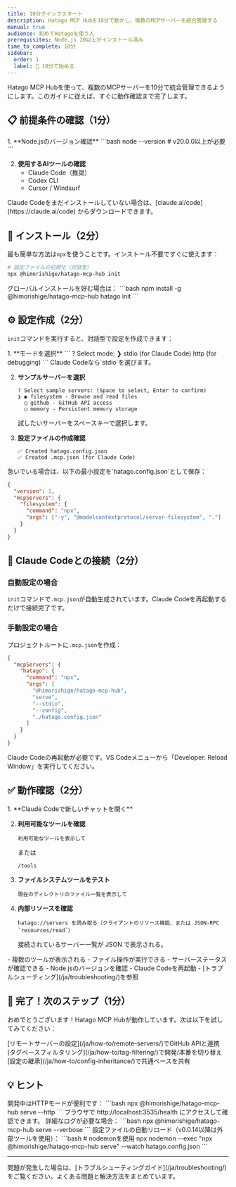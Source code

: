 ```yaml
---
title: 10分クイックスタート
description: Hatago MCP Hubを10分で動かし、複数のMCPサーバーを統合管理する
manual: true
audience: 初めてHatagoを使う人
prerequisites: Node.js 20以上がインストール済み
time_to_complete: 10分
sidebar:
  order: 1
  label: 🚀 10分で始める
---
```



Hatago MCP Hubを使って、複数のMCPサーバーを10分で統合管理できるようにします。このガイドに従えば、すぐに動作確認まで完了します。

## 📋 前提条件の確認（1分）

<Steps>
1. **Node.jsのバージョン確認**
   ```bash
   node --version  # v20.0.0以上が必要
   ```

2. **使用するAIツールの確認**
   - Claude Code（推奨）
   - Codex CLI
   - Cursor / Windsurf
  </Steps>

<Aside type="tip">
  Claude Codeをまだインストールしていない場合は、[claude.ai/code](https://claude.ai/code)
  からダウンロードできます。
</Aside>

## 🚀 インストール（2分）

最も簡単な方法は`npx`を使うことです。インストール不要ですぐに使えます：

```bash
# 設定ファイルの初期化（対話型）
npx @himorishige/hatago-mcp-hub init
```

<Aside type="note">
  グローバルインストールを好む場合は： ```bash npm install -g @himorishige/hatago-mcp-hub hatago
  init ```
</Aside>

## ⚙️ 設定作成（2分）

`init`コマンドを実行すると、対話型で設定を作成できます：

<Steps>
1. **モードを選択**
   ```
   ? Select mode: 
   ❯ stdio (for Claude Code)
     http (for debugging)
   ```
   Claude Codeなら`stdio`を選びます。

2. **サンプルサーバーを選択**

   ```
   ? Select sample servers: (Space to select, Enter to confirm)
   ❯ ◉ filesystem - Browse and read files
     ◯ github - GitHub API access
     ◯ memory - Persistent memory storage
   ```

   試したいサーバーをスペースキーで選択します。

3. **設定ファイルの作成確認**
   ```
   ✅ Created hatago.config.json
   ✅ Created .mcp.json (for Claude Code)
   ```
</Steps>

<Aside type="tip" title="最小設定例">
急いでいる場合は、以下の最小設定を`hatago.config.json`として保存：

```json
{
  "version": 1,
  "mcpServers": {
    "filesystem": {
      "command": "npx",
      "args": ["-y", "@modelcontextprotocol/server-filesystem", "."]
    }
  }
}
```

</Aside>

## 🔌 Claude Codeとの接続（2分）

### 自動設定の場合

`init`コマンドで`.mcp.json`が自動生成されています。Claude Codeを再起動するだけで接続完了です。

### 手動設定の場合

プロジェクトルートに`.mcp.json`を作成：

```json
{
  "mcpServers": {
    "hatago": {
      "command": "npx",
      "args": [
        "@himorishige/hatago-mcp-hub",
        "serve",
        "--stdio",
        "--config",
        "./hatago.config.json"
      ]
    }
  }
}
```

<Aside type="caution">
  Claude Codeの再起動が必要です。VS Codeメニューから「Developer: Reload Window」を実行してください。
</Aside>

## ✅ 動作確認（2分）

<Steps>
1. **Claude Codeで新しいチャットを開く**

2. **利用可能なツールを確認**

   ```
   利用可能なツールを表示して
   ```

   または

   ```
   /tools
   ```

3. **ファイルシステムツールをテスト**

   ```
   現在のディレクトリのファイル一覧を表示して
   ```

4. **内部リソースを確認**
   ```
   hatago://servers を読み取る（クライアントのリソース機能、または JSON-RPC `resources/read`）
   ```
   接続されているサーバー一覧が JSON で表示される。
</Steps>

<CardGrid>
  <Card title="✅ 成功の確認" icon="check">
    - 複数のツールが表示される - ファイル操作が実行できる - サーバーステータスが確認できる
  </Card>
  <Card title="❌ うまくいかない場合" icon="warning">
    - Node.jsのバージョンを確認 - Claude Codeを再起動 -
    [トラブルシューティング](/ja/troubleshooting/)を参照
  </Card>
</CardGrid>

## 🎉 完了！次のステップ（1分）

おめでとうございます！Hatago MCP Hubが動作しています。次は以下を試してみてください：

<CardGrid stagger>
  <Card title="GitHubサーバーを追加" icon="github">
    [リモートサーバーの設定](/ja/how-to/remote-servers/)でGitHub APIと連携
  </Card>
  <Card title="環境ごとに設定を分ける" icon="setting">
    [タグベースフィルタリング](/ja/how-to/tag-filtering/)で開発/本番を切り替え
  </Card>
  <Card title="チームで共有" icon="group">
    [設定の継承](/ja/how-to/config-inheritance/)で共通ベースを共有
  </Card>
</CardGrid>

## 💡 ヒント

<Tabs>
  <TabItem label="HTTPモードでデバッグ">
    開発中はHTTPモードが便利です： ```bash npx @himorishige/hatago-mcp-hub serve --http ```
    ブラウザで http://localhost:3535/health にアクセスして確認できます。
  </TabItem>
  <TabItem label="ログレベルを変更">
    詳細なログが必要な場合： ```bash npx @himorishige/hatago-mcp-hub serve --verbose ```
  </TabItem>
  <TabItem label="設定の自動リロード">
    設定ファイルの自動リロード（v0.0.14以降は外部ツールを使用）： 
    ```bash 
    # nodemonを使用
    npx nodemon --exec "npx @himorishige/hatago-mcp-hub serve" --watch hatago.config.json 
    ```
  </TabItem>
</Tabs>

---

<Aside type="tip" title="困ったときは">
  問題が発生した場合は、[トラブルシューティングガイド](/ja/troubleshooting/)をご覧ください。よくある問題と解決方法をまとめています。
</Aside>
